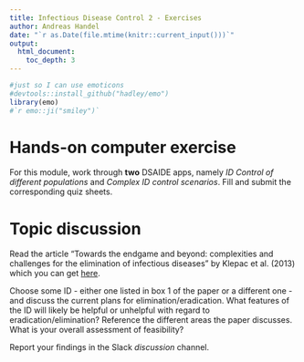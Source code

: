 ```yaml
---
title: Infectious Disease Control 2 - Exercises 
author: Andreas Handel
date: "`r as.Date(file.mtime(knitr::current_input()))`"
output: 
  html_document:
    toc_depth: 3
---
```



```r
#just so I can use emoticons
#devtools::install_github("hadley/emo")
library(emo)
#`r emo::ji("smiley")`
```

# Hands-on computer exercise

For this module, work through **two** DSAIDE apps, namely _ID Control of different populations_ and _Complex ID control scenarios_. Fill and submit the corresponding quiz sheets.


# Topic discussion 

Read the article “Towards the endgame and beyond: complexities and challenges for the elimination of infectious diseases” by Klepac et al. (2013) which you can get [here](./media/klepac13ptrsb.pdf). 

Choose some ID - either one listed in box 1 of the paper or a different one - and discuss the current plans for elimination/eradication. What features of the ID will likely be helpful or unhelpful with regard to eradication/elimination? Reference the different areas the paper discusses. What is your overall assessment of feasibility?

Report your findings in the Slack _discussion_ channel.
